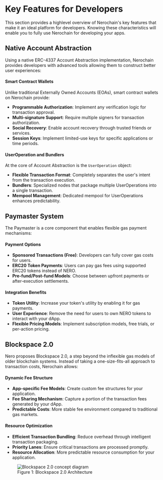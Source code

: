 
# Key Features for Developers

This section provides a highlevel overview of Nerochain's key features that make it an ideal platform for developers. Knowing these characteristics will enable you to fully use Nerochain for developing your apps.

## Native Account Abstraction

Using a native ERC-4337 Account Abstraction implementation, Nerochain provides developers with advanced tools allowing them to construct better user experiences:

#### Smart Contract Wallets

Unlike traditional Externally Owned Accounts (EOAs), smart contract wallets on Nerochain provide:

- **Programmable Authorization**: Implement any verification logic for transaction approval.
- **Multi-signature Support**: Require multiple signers for transaction authorization.
- **Social Recovery**: Enable account recovery through trusted friends or services.
- **Session Keys**: Implement limited-use keys for specific applications or time periods.

#### UserOperation and Bundlers

At the core of Account Abstraction is the `UserOperation` object:

- **Flexible Transaction Format**: Completely separates the user's intent from the transaction execution.
- **Bundlers**: Specialized nodes that package multiple UserOperations into a single transaction.
- **Mempool Management**: Dedicated mempool for UserOperations enhances predictability.


## Paymaster System

The Paymaster is a core component that enables flexible gas payment mechanisms:

#### Payment Options

- **Sponsored Transactions (Free)**: Developers can fully cover gas costs for users.
- **ERC20 Token Payments**: Users can pay gas fees using supported ERC20 tokens instead of NERO.
- **Pre-fund/Post-fund Models**: Choose between upfront payments or after-execution settlements.

#### Integration Benefits

- **Token Utility**: Increase your token's utility by enabling it for gas payments.
- **User Experience**: Remove the need for users to own NERO tokens to interact with your dApp.
- **Flexible Pricing Models**: Implement subscription models, free trials, or per-action pricing.

## Blockspace 2.0

Nero proposes Blockspace 2.0, a step beyond the inflexible gas models of older blockchain systems. Instead of taking a one-size-fits-all approach to transaction costs, Nerochain allows:

#### Dynamic Fee Structure

- **App-specific Fee Models**: Create custom fee structures for your application.
- **Fee Sharing Mechanism**: Capture a portion of the transaction fees generated by your dApp.
- **Predictable Costs**: More stable fee environment compared to traditional gas markets.

#### Resource Optimization

- **Efficient Transaction Bundling**: Reduce overhead through intelligent transaction packaging.
- **Priority Lanes**: Ensure critical transactions are processed promptly.
- **Resource Allocation**: More predictable resource consumption for your application.

<div className="mt-8 mb-8">
  <figure className="text-center">
    <img 
      src="/assets/block2.png" 
      alt="Blockspace 2.0 concept diagram"
      className="mx-auto rounded-lg shadow-md"
    />
    <figcaption className="mt-2 text-sm italic text-gray-600">
      Figure 1: Blockspace 2.0 Architecture
    </figcaption>
  </figure>
</div>


<PageFeedback path="/en/getting-started/key-features" />